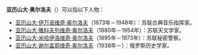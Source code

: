 '''亚历山大·奥尔洛夫'''（{{lang-ru|Александр Орлов}}）可以指以下人物：

*[[亚历山大·伊万诺维奇·奥尔洛夫|亚历山大·伊万诺维奇·奥尔洛夫]]（1873年－1948年）：苏联古典音乐指挥家。
*[[亚历山大·雅科夫列维奇·奥尔洛夫|亚历山大·雅科夫列维奇·奥尔洛夫]]（1880年－1954年）：苏联天文学家。
*[[亚历山大·米哈伊洛维奇·奥尔洛夫|亚历山大·米哈伊洛维奇·奥尔洛夫]]（1895年－1973年）：苏联秘密警察。
*[[亚历山大·谢尔盖耶维奇·奥尔洛夫|亚历山大·谢尔盖耶维奇·奥尔洛夫]]（1938年－）：俄罗斯历史学家。
{{Disambiguation|Y|Cat=八字以上人名译名消歧义}}